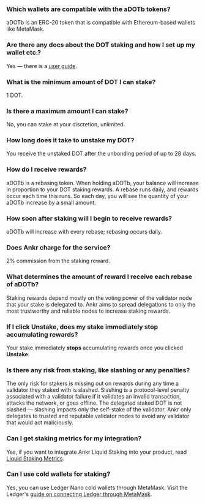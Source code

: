 ### Which wallets are compatible with the aDOTb tokens?

aDOTb is an ERC-20 token that is compatible with Ethereum-based wallets like MetaMask.

### Are there any docs about the DOT staking and how I set up my wallet etc.?

Yes — there is a [user guide](https://www.ankr.com/docs/staking/liquid-staking/dot/stake/).

### What is the minimum amount of DOT I can stake?

1 DOT.

### Is there a maximum amount I can stake?

No, you can stake at your discretion, unlimited.

### How long does it take to unstake my DOT?

You receive the unstaked DOT after the unbonding period of up to 28 days.

### How do I receive rewards?

aDOTb is a rebasing token. When holding aDOTb, your balance will increase in proportion to your DOT staking rewards. A rebase runs daily, and rewards occur each time this runs. So each day, you will see the quantity of your aDOTb increase by a small amount.

### How soon after staking will I begin to receive rewards?

aDOTb will increase with every rebase; rebasing occurs daily.

### Does Ankr charge for the service?

2% commission from the staking reward.

### What determines the amount of reward I receive each rebase of aDOTb?

Staking rewards depend mostly on the voting power of the validator node that your stake is delegated to. Ankr aims to spread delegations to only the most trustworthy and reliable nodes to increase staking rewards.

### If I click Unstake, does my stake immediately stop accumulating rewards?

Your stake immediately **stops** accumulating rewards once you clicked **Unstake**.

### Is there any risk from staking, like slashing or any penalties?

The only risk for stakers is missing out on rewards during any time a validator they staked with is slashed. Slashing is a protocol-level penalty associated with a validator failure if it validates an invalid transaction, attacks the network, or goes offline. The delegated staked DOT is not slashed — slashing impacts only the self-stake of the validator. Ankr only delegates to trusted and reputable validator nodes to avoid any validator that would act maliciously.

### Can I get staking metrics for my integration?

Yes, if you want to integrate Ankr Liquid Staking into your product, read [Liquid Staking Metrics](/staking-for-developers/restful-api/staking-metrics/).

### Can I use cold wallets for staking?

Yes, you can use Ledger Nano cold wallets through MetaMask. Visit the Ledger's [guide on connecting Ledger through MetaMask](https://www.ledger.com/academy/security/the-safest-way-to-use-metamask).
